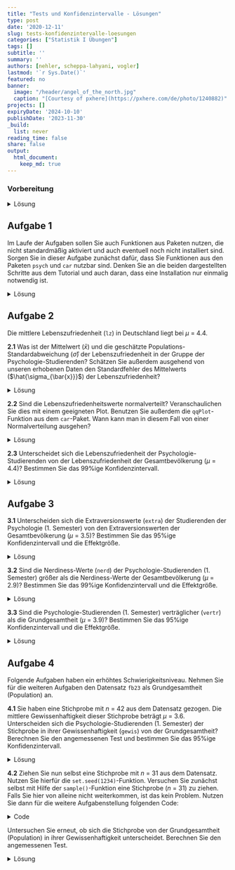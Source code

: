 ```yaml
---
title: "Tests und Konfidenzintervalle - Lösungen" 
type: post
date: '2020-12-11' 
slug: tests-konfidenzintervalle-loesungen
categories: ["Statistik I Übungen"] 
tags: [] 
subtitle: ''
summary: '' 
authors: [nehler, scheppa-lahyani, vogler] 
lastmod: '`r Sys.Date()`'
featured: no
banner:
  image: "/header/angel_of_the_north.jpg"
  caption: "[Courtesy of pxhere](https://pxhere.com/de/photo/1240882)"
projects: []
expiryDate: '2024-10-10'
publishDate: '2023-11-30'
_build:
  list: never
reading_time: false
share: false
output:
  html_document:
    keep_md: true
---
```


### Vorbereitung

<details><summary>Lösung</summary>

Laden Sie zunächst den Datensatz `fb23` von der pandar-Website. Alternativ können Sie die fertige R-Daten-Datei [<i class="fas fa-download"></i> hier herunterladen](/daten/fb23.rda). Beachten Sie in jedem Fall, dass die [Ergänzungen im Datensatz](/lehre/statistik-i/tests-konfidenzintervalle/#prep) vorausgesetzt werden. Die Bedeutung der einzelnen Variablen und ihre Antwortkategorien können Sie dem Dokument [Variablenübersicht](/lehre/statistik-i/variablen.pdf) entnehmen.

```r
#### Was bisher geschah: ----

# Daten laden
load(url('https://pandar.netlify.app/daten/fb23.rda'))

# Nominalskalierte Variablen in Faktoren verwandeln
fb23$hand_factor <- factor(fb23$hand,
                           levels = 1:2,
                           labels = c("links", "rechts"))

fb23$fach <- factor(fb23$fach,
                    levels = 1:5,
                    labels = c('Allgemeine', 'Biologische', 'Entwicklung',
                               'Klinische', 'Diag./Meth.'))

fb23$ziel <- factor(fb23$ziel,
                    levels = 1:4,
                    labels = c("Wirtschaft", "Therapie", "Forschung", "Andere"))

fb23$wohnen <- factor(fb23$wohnen, 
                      levels = 1:4, 
                      labels = c("WG", "bei Eltern", "alleine", "sonstiges"))

# Weitere Standardisierugen
fb23$nerd_std <- scale(fb23$nerd)
fb23$neuro_std <- scale(fb23$neuro)

```

Prüfen Sie zur Sicherheit, ob alles funktioniert hat:

```r
dim(fb23)
str(fb23)
```

Der Datensatz besteht aus `r nrow(fb23)` Zeilen (Beobachtungen) und `r ncol(fb23)` Spalten (Variablen). Falls Sie weitere eigene Variablen erstellt haben, kann die Spaltenzahl natürlich abweichen.

</details>


## Aufgabe 1

Im Laufe der Aufgaben sollen Sie auch Funktionen aus Paketen nutzen, die nicht standardmäßig aktiviert und auch eventuell noch nicht installiert sind. Sorgen Sie in dieser Aufgabe zunächst dafür, dass Sie Funktionen aus den Paketen `psych` und `car` nutzbar sind. Denken Sie an die beiden dargestellten Schritte aus dem Tutorial und auch daran, dass eine Installation nur einmalig notwendig ist. 

<details><summary>Lösung</summary>

Installieren aller wichtigen Packages. Beachten Sie, dass das `psych` Paket eventuell schon im Tutorial installiert wurde, weshalb Sie dies nicht nochmal machen müssen.

```r
install.packages("psych")
install.packages("car")
```

Damit die Funktionen ansprechbar sind, müssen die Pakete auch noch mittels `library` aktiviert werden.

```r
library(psych)
library(car)
```

</details>


## Aufgabe 2

Die mittlere Lebenszufriedenheit (`lz`) in Deutschland liegt bei $\mu$ = 4.4.

**2.1** Was ist der Mittelwert ($\bar{x}$) und die geschätzte Populations-Standardabweichung ($\hat\sigma$) der Lebenszufriedenheit in der Gruppe der Psychologie-Studierenden? Schätzen Sie außerdem ausgehend von unseren erhobenen Daten den Standardfehler des Mittelwerts ($\hat{\sigma_{\bar{x}}}$) der Lebenszufriedenheit?

<details><summary>Lösung</summary>

**Variante 1**:

```r
mean_lz <- mean(fb23$lz, na.rm = T) #Mittlere Lebenszufriedenheit
mean_lz

sd_lz <- sd(fb23$lz, na.rm = T) #Standardabweichung
sd_lz

n_lz <- length(na.omit(fb23$lz)) #Stichprobengröße
se_lz <- sd_lz / sqrt(n_lz) #Standardfehler
se_lz
```

* Der Mittelwert der Lebenszufriedenheit in der Stichprobe liegt bei `r round(mean_lz, digits = 3)`.
* Die Standardabweichung der Lebenszufriedenheit beträgt `r round(sd_lz, digits = 3)`.
* Der Standardfehler des Mittelwerts der Lebenszufriedenheit wird als `r round(se_lz, digits = 3)` geschätzt.

**Variante 2**:

```r
describe(fb23$lz) #Funktion aus Paket "psych"
```

</details>



**2.2** Sind die Lebenszufriedenheitswerte normalverteilt? Veranschaulichen Sie dies mit einem geeigneten Plot. Benutzen Sie außerdem die `qqPlot`-Funktion aus dem `car`-Paket. Wann kann man in diesem Fall von einer Normalverteilung ausgehen?

<details><summary>Lösung</summary>

```r
#geeigneter Plot: QQ-Plot. Alle Punkte sollten auf einer Linie liegen.
qqnorm(fb23$lz)
qqline(fb23$lz)

#Die qqPlot-Funktion zeichnet ein Konfidenzintervall in den QQ-Plot. Dies macht es für Betrachter:innen einfacher zu entscheiden, ob alle Punkte in etwa auf einer Linie liegen. Die Punkte sollten nicht außerhalb der blauen Linien liegen.
qqPlot(fb23$lz)

```
Beide Darstellungsweisen des QQ-Plot weisen darauf hin, dass die Daten **nicht** normalverteilt sind.

</details>



**2.3** Unterscheidet sich die Lebenszufriedenheit der Psychologie-Studierenden von der Lebenszufriedenheit der Gesamtbevölkerung ($\mu$ = 4.4)? Bestimmen Sie das 99%ige Konfidenzintervall.

<details><summary>Lösung</summary>

Da die Varianz der Grundgesamtheit nicht bekannt ist, wird ein t-Test herangezogen.
Obwohl keine Normalverteilung vorliegt, können wir aufgrund des *zentralen Grenzwertsatzes* trotzdem einen t-Test rechnen.

**Hypothesengenerierung:**

$\alpha$ = .01 

$H_0$: Die durchschnittliche Lebenzufriedenheit der Psychologie-Studierenden $\mu_1$ unterscheidet sich nicht von der Lebenszufriedenheit der Gesamtbevölkerung $\mu_0$.

$H_0$: $\mu_0$ $=$ $\mu_1$

$H_1$: Die durchschnittliche Lebenzufriedenheit der Psychologie-Studierenden $\mu_1$ unterscheidet sich von der Lebenszufriedenheit der Gesamtbevölkerung $\mu_0$.

$H_1$: $\mu_0$ $\neq$ $\mu_1$

```r
t.test(fb23$lz, mu=4.4)
t.test(fb23$lz, mu=4.4, conf.level = 0.99) #Default ist 95%, deshalb erhöhen wir auf 99%
```

Zuvor ist uns aufgefallen, dass die Lebenszufriedenheit nicht normalskaliert ist.
Außerdem haben wir gelernt das ab $n$ > 30 der zentrale Grenzwertsatz greift.
Es gibt aber auch noch die Möglichkeit auf einen Test mit weniger strengen Voraussetzungen zurückzugreifen. Dafür büßen wir etwas Power ($1 - \beta$) ein. Das heißt, wenn ein Effekt vorliegt ist es schwerer (unwahrscheinlicher) diesen nachzuweisen.
Der Ein-Stichproben Wilcoxon Tests der folgt wird **nicht** in der Vorlesung behandelt und ist auch **nicht** klausurrelevant.

```r
wilcox.test(fb23$lz, mu = 4.4, conf.level = 0.99) #gleiche Argumente wie beim t-Test
```

Auch dieser Test fällt signifikant aus. Daraus können wir schließen:

Mit einer Irrtumswahrscheinlichkeit von 5% kann die $H_0$ verworfen werden. Die Psychologie-Studierenden unterscheiden sich in ihrer Lebenszufriedenheit von der Gesamtbevölkerung. 

</details>


## Aufgabe 3

**3.1** Unterscheiden sich die Extraversionswerte (`extra`) der Studierenden der Psychologie (1. Semester) von den Extraversionswerten der Gesamtbevölkerung ($\mu$ = 3.5)? Bestimmen Sie das 95%ige Konfidenzintervall und die Effektgröße.

<details><summary>Lösung</summary>

**Hypothesengenerierung:**

$\alpha$ = .05 

$H_0$: Die durchschnittlichen Extraversionswerte der Psychologie-Studierenden $\mu_1$ unterscheiden sich nicht von den Werten der Gesamtbevölkerung $\mu_0$.

$H_0$: $\mu_0$ $=$ $\mu_1$

$H_1$: Die durchschnittlichen Extraversionswerte der Psychologie-Studierenden $\mu_1$ unterscheiden sich von den Werten der Gesamtbevölkerung $\mu_0$.

$H_1$: $\mu_0$ $\neq$ $\mu_1$

```r
t.test(fb23$extra, mu = 3.5)
```

```r
t_test1 <- t.test(fb23$extra, mu = 3.5)
conf_int1 <- t_test1$conf.int
```

Mit einer Irrtumswahrscheinlichkeit von 5% kann die $H_0$ verworfen werden. Die Psychologie-Studierenden unterscheiden sich in ihrer Extraversion von der Gesamtbevölkerung. 
Das 95%-ige Konfidenzintervall liegt zwischen `r round(conf_int1[1], digits = 2)` und `r round(conf_int1[2], digits = 2)`. Das bedeutet, dass in 95% der Fälle in einer wiederholten Ziehung aus der Grundgesamtheit die mittleren Extraversionswerte zwischen `r round(conf_int1[1], digits = 2)` und `r round(conf_int1[2], digits = 2)` liegen.

**Effektgröße:**

```r
mean_extra <- mean(fb23$extra, na.rm = TRUE) #Mittlere Extraversion der Stichprobe
sd_extra <- sd(fb23$extra, na.rm = TRUE) #Stichproben SD (Populationsschätzer)
mean_pop_extra <- 3.5 #Mittlere Extraversion der Grundgesamtheit
d1 <- abs((mean_extra - mean_pop_extra) / sd_extra) #abs(), da Betrag
d1
```

Die Effektgröße ist mit `r round(d1, digits = 2)` nach Cohen (1988) als klein einzuordnen.

</details>



**3.2** Sind die Nerdiness-Werte (`nerd`) der Psychologie-Studierenden (1. Semester) größer als die Nerdiness-Werte der Gesamtbevölkerung ($\mu$ = 2.9)? Bestimmen Sie das 99%ige Konfidenzintervall und die Effektgröße.

<details><summary>Lösung</summary>

**Hypothesengenerierung:**

$\alpha$ = .01 

$H_0$: Die durchschnittlichen Nerdiness-Werte der Psychologie-Studierenden $\mu_1$ sind geringer oder gleich gross wie die Werte der Gesamtbevölkerung $\mu_0$.

$H_0$: $\mu_0$ $\geq$ $\mu_1$

$H_1$: Die durchschnittlichen Nerdiness-Werte der Psychologie-Studierenden $\mu_1$ sind groesser als die Werte der Gesamtbevölkerung $\mu_0$.

$H_1$: $\mu_0$ $<$ $\mu_1$

```r
t.test(fb23$nerd, mu = 2.9, alternative = "greater", conf.level = 0.99)
```

```r
t_test2 <- t.test(fb23$nerd, mu = 2.9, alternative = "greater", conf.level = 0.99)
conf_int2 <- t_test2$conf.int
```

Mit einer Irrtumswahrscheinlichkeit von 5% kann die $H_0$ verworfen werden. Die Psychologie-Studierenden haben höhere Nerdiness-Werte im Vergleich zur Gesamtbevölkerung.


**Effektgröße:**

```r
mean_nerd <- mean(fb23$nerd, na.rm = TRUE) #Mittlere Nerdiness der Stichprobe
sd_nerd <- sd(fb23$nerd, na.rm = TRUE) #Stichproben SD (Populationsschätzer)
mean_pop_nerd <- 2.9 #Mittlere Nerdiness der Grundgesamtheit
d2 <- abs((mean_nerd - mean_pop_nerd) / sd_nerd) #abs(), da Betrag
d2
```

Die Effektgröße ist mit `r round(d2, digits = 2)` nach Cohen (1988) als klein einzuordnen.

</details>



**3.3** Sind die Psychologie-Studierenden (1. Semester) verträglicher (`vertr`) als die Grundgesamtheit ($\mu$ = 3.9)? Bestimmen Sie das 95%ige Konfidenzintervall und die Effektgröße.

<details><summary>Lösung</summary>

**Hypothesengenerierung:**

$\alpha$ = .05 

$H_0$: Die durchschnittlichen Verträglichkeitswerte der Psychologie-Studierenden $\mu_1$ sind geringer oder gleich gross wie die Werte der Gesamtbevölkerung $\mu_0$.

$H_0$: $\mu_0$ $\geq$ $\mu_1$

$H_1$: Die durchschnittlichen Verträglichkeitswerte der Psychologie-Studierenden $\mu_1$ sind größer als die Werte der Gesamtbevölkerung $\mu_0$.

$H_1$: $\mu_0$ $<$ $\mu_1$

```r
t.test(fb23$vertr, mu = 3.9, alternative = "greater")
```

```r
t_test3 <- t.test(fb23$vertr, mu = 3.9, alternative = "greater")
conf_int3 <- t_test3$conf.int
```

Mit einer Irrtumswahrscheinlichkeit von 5% kann die $H_0$ verworfen werden. Die Psychologie-Studierenden haben höhere Verträglichkeitswerte im Vergleich zur Gesamtbevölkerung.
Das 95%-ige Konfidenzintervall liegt zwischen `r round(conf_int3[1], digits = 2)` und $\infty$ (außerhalb des definierten Wertebereichs). Das bedeutet, dass in 95% der Fälle in einer wiederholten Ziehung aus der Grundgesamtheit die mittleren Verträglichkeitswerte zwischen `r round(conf_int3[1], digits = 2)` und $\infty$ (außerhalb des definierten Wertebereichs) liegen.

**Effektgröße:**

```r
mean_vertr <- mean(fb23$vertr, na.rm = TRUE) #Mittlere Verträglichkeit der Stichprobe
sd_vertr <- sd(fb23$vertr, na.rm = TRUE) #Stichproben SD (Populationsschätzer)
mean_pop_vertr <- 3.9 #Mittlere Verträglichkeit der Grundgesamtheit
d3 <- abs((mean_vertr - mean_pop_vertr) / sd_vertr) #abs(), da Betrag
d3
```

Die Effektgröße ist mit `r round(d3, digits = 2)` nach Cohen (1988) als mittel einzuordnen.

</details>

## Aufgabe 4

Folgende Aufgaben haben ein erhöhtes Schwierigkeitsniveau.
Nehmen Sie für die weiteren Aufgaben den Datensatz `fb23` als Grundgesamtheit (Population) an.

**4.1** Sie haben eine Stichprobe mit $n$ = 42 aus dem Datensatz gezogen. Die mittlere Gewissenhaftigkeit dieser Stichprobe beträgt $\mu$ = 3.6. Unterscheiden sich die Psychologie-Studierenden (1. Semester) der Stichprobe in ihrer Gewissenhaftigkeit (`gewis`) von der Grundgesamtheit?
Berechnen Sie den angemessenen Test und bestimmen Sie das 95%ige Konfidenzintervall.

<details><summary>Lösung</summary>

**Hypothesengenerierung:**

$\alpha$ = .05 

$H_0$: Die durchschnittliche Gewissenhaftigkeit der Psychologie-Studierenden aus der Stichprobe $\mu_1$ unterscheidet sich nicht von der Gewissenhaftigkeit der Gesamtbevölkerung (Datensatz) $\mu_0$.

$H_0$: $\mu_0$ $=$ $\mu_1$

$H_1$: Die durchschnittliche Gewissenhaftigkeit der Psychologie-Studierenden aus der Stichprobe $\mu_1$ unterscheidet sich von der Gewissenhaftigkeit der Gesamtbevölkerung (Datensatz) $\mu_0$.

$H_1$: $\mu_0$ $\neq$ $\mu_1$

**z-Test:**

```r
anyNA(fb23$gewis) #keine NA's vorhanden

mean_gewis_pop <- mean(fb23$gewis) #Mittelwert der Population

sd_gewis_pop <- sd(fb23$gewis) * sqrt((nrow(fb23) - 1) / nrow(fb23)) #empirische Standardabweichung der Population

se_gewis <- sd_gewis_pop / sqrt(nrow(fb23)) #Standardfehler

mean_gewis_smpl1 <- 3.6 #Mittelwert der Stichprobe

z_gewis1 <- (mean_gewis_smpl1 - mean_gewis_pop) / se_gewis

z_krit <- qnorm(1 - 0.05/2) #zweiseitig

abs(z_gewis1) > z_krit #signifikant

2 * pnorm(z_gewis1, lower.tail = FALSE) #p > .05
```

**Konfidenzintervall:**

```r
upper_conf_gewis <- mean_gewis_smpl1 + z_krit * se_gewis
lower_conf_gewis <- mean_gewis_smpl1 - z_krit * se_gewis

conf_int <- c(lower_conf_gewis, upper_conf_gewis)
conf_int
```

Mit einer Irrtumswahrscheinlichkeit von 5% kann die $H_0$ nicht verworfen werden. Die Psychologie-Studierenden der Stichprobe unterscheiden sich nicht in ihrer Gewissenhaftigkeit von der Grundgesamtheit (Datensatz). 
Das 95%-ige Konfidenzintervall liegt zwischen `r round(conf_int[1], digits = 2)` und `r round(conf_int[2], digits = 2)`. Das bedeutet, dass in 95% der Fälle in einer wiederholten Ziehung aus der Grundgesamtheit die mittleren Gewissenhaftigkeitswerte zwischen `r round(conf_int[1], digits = 2)` und `r round(conf_int[2], digits = 2)` liegen.

</details>

**4.2** Ziehen Sie nun selbst eine Stichprobe mit $n$ = 31 aus dem Datensatz. Nutzen Sie hierfür die `set.seed(1234)`-Funktion. Versuchen Sie zunächst selbst mit Hilfe der `sample()`-Funktion eine Stichprobe ($n$ = 31) zu ziehen. Falls Sie hier von alleine nicht weiterkommen, ist das kein Problem. Nutzen Sie dann für die weitere Aufgabenstellung folgenden Code:

<details><summary>Code</summary>

```r
set.seed(1234) #erlaubt Reproduzierbarkeit
fb23_sample <- fb23[sample(nrow(fb23), size = 31), ] #zieht eine Stichprobe mit n = 31
```

</details>

Untersuchen Sie erneut, ob sich die Stichprobe von der Grundgesamtheit (Population) in ihrer Gewissenhaftigkeit unterscheidet. Berechnen Sie den angemessenen Test.

<details><summary>Lösung</summary>

**Hypothesengenerierung:**

$\alpha$ = .05 

$H_0$: Die durchschnittliche Gewissenhaftigkeit der Psychologie-Studierenden aus der Stichprobe $\mu_1$ unterscheidet sich nicht von der Gewissenhaftigkeit der Gesamtbevölkerung (Datensatz) $\mu_0$.

$H_0$: $\mu_0$ $=$ $\mu_1$

$H_1$: Die durchschnittliche Gewissenhaftigkeit der Psychologie-Studierenden aus der Stichprobe $\mu_1$ unterscheidet sich von der Gewissenhaftigkeit der Gesamtbevölkerung (Datensatz) $\mu_0$.

$H_1$: $\mu_0$ $\neq$ $\mu_1$

**Stichprobenziehung:**

```r
set.seed(1234) #erlaubt Reproduzierbarkeit
fb23_sample <- fb23[sample(nrow(fb23), size = 31), ] #zieht eine Stichprobe mit n = 31
```

**z-Test:**

```r
anyNA(fb23$gewis) #keine NA's vorhanden

mean_gewis_pop <- mean(fb23$gewis) #Mittelwert der Population

sd_gewis_pop <- sd(fb23$gewis) * sqrt((nrow(fb23) - 1) / nrow(fb23)) #empirische Standardabweichung der Population

se_gewis <- sd_gewis_pop / sqrt(nrow(fb23)) #Standardfehler

mean_gewis_smpl2 <- mean(fb23_sample$gewis) #Mittelwert der Stichprobe

z_gewis2 <- (mean_gewis_smpl2 - mean_gewis_pop) / se_gewis

z_krit <- qnorm(1 - 0.05/2) #zweiseitig

abs(z_gewis2) > z_krit #signifikant

2 * pnorm(z_gewis2) #p < .05
```

Mit einer Irrtumswahrscheinlichkeit von 5% kann die $H_0$ verworfen werden. Die Psychologie-Studierenden der Stichprobe unterscheiden sich in ihrer Gewissenhaftigkeit von der Grundgesamtheit (Datensatz). 

</details>